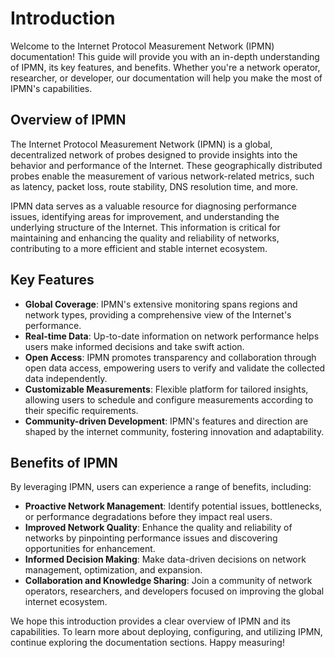 # Introduction

Welcome to the Internet Protocol Measurement Network (IPMN) documentation! This guide will provide you with an in-depth understanding of IPMN, its key features, and benefits. Whether you're a network operator, researcher, or developer, our documentation will help you make the most of IPMN's capabilities.

## Overview of IPMN

The Internet Protocol Measurement Network (IPMN) is a global, decentralized network of probes designed to provide insights into the behavior and performance of the Internet. These geographically distributed probes enable the measurement of various network-related metrics, such as latency, packet loss, route stability, DNS resolution time, and more.

IPMN data serves as a valuable resource for diagnosing performance issues, identifying areas for improvement, and understanding the underlying structure of the Internet. This information is critical for maintaining and enhancing the quality and reliability of networks, contributing to a more efficient and stable internet ecosystem.

## Key Features

- **Global Coverage**: IPMN's extensive monitoring spans regions and network types, providing a comprehensive view of the Internet's performance.
- **Real-time Data**: Up-to-date information on network performance helps users make informed decisions and take swift action.
- **Open Access**: IPMN promotes transparency and collaboration through open data access, empowering users to verify and validate the collected data independently.
- **Customizable Measurements**: Flexible platform for tailored insights, allowing users to schedule and configure measurements according to their specific requirements.
- **Community-driven Development**: IPMN's features and direction are shaped by the internet community, fostering innovation and adaptability.

## Benefits of IPMN

By leveraging IPMN, users can experience a range of benefits, including:

- **Proactive Network Management**: Identify potential issues, bottlenecks, or performance degradations before they impact real users.
- **Improved Network Quality**: Enhance the quality and reliability of networks by pinpointing performance issues and discovering opportunities for enhancement.
- **Informed Decision Making**: Make data-driven decisions on network management, optimization, and expansion.
- **Collaboration and Knowledge Sharing**: Join a community of network operators, researchers, and developers focused on improving the global internet ecosystem.

We hope this introduction provides a clear overview of IPMN and its capabilities. To learn more about deploying, configuring, and utilizing IPMN, continue exploring the documentation sections. Happy measuring!
